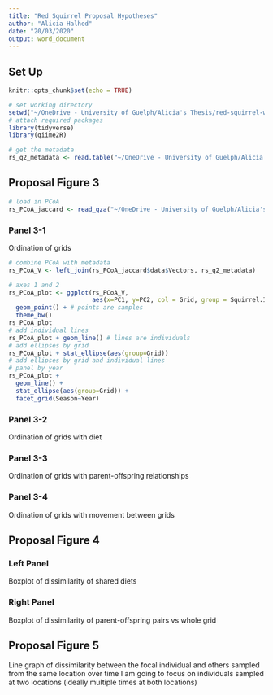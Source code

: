 ```yaml
---
title: "Red Squirrel Proposal Hypotheses"
author: "Alicia Halhed"
date: "20/03/2020"
output: word_document
---
```


## Set Up
```r
knitr::opts_chunk$set(echo = TRUE)
```

```r
# set working directory
setwd("~/OneDrive - University of Guelph/Alicia's Thesis/red-squirrel-w2020/R-env")
# attach required packages
library(tidyverse)
library(qiime2R)
```

```r
# get the metadata
rs_q2_metadata <- read.table("~/OneDrive - University of Guelph/Alicia's Thesis/red-squirrel-w2020/RS_meta.tsv", sep="\t")
```

## Proposal Figure 3
```r
# load in PCoA
rs_PCoA_jaccard <- read_qza("~/OneDrive - University of Guelph/Alicia's Thesis/red-squirrel-w2020/core-metrics-phylogenetic/jaccard_pcoa_results.qza")
```

### Panel 3-1 
Ordination of grids
```r
# combine PCoA with metadata
rs_PCoA_V <- left_join(rs_PCoA_jaccard$data$Vectors, rs_q2_metadata)
```

```r
# axes 1 and 2
rs_PCoA_plot <- ggplot(rs_PCoA_V, 
                       aes(x=PC1, y=PC2, col = Grid, group = Squirrel.ID)) + 
  geom_point() + # points are samples
  theme_bw()
rs_PCoA_plot
# add individual lines
rs_PCoA_plot + geom_line() # lines are individuals
# add ellipses by grid
rs_PCoA_plot + stat_ellipse(aes(group=Grid))
# add ellipses by grid and individual lines
# panel by year
rs_PCoA_plot + 
  geom_line() + 
  stat_ellipse(aes(group=Grid)) +
  facet_grid(Season~Year)

```

### Panel 3-2 
Ordination of grids with diet

### Panel 3-3 
Ordination of grids with parent-offspring relationships

### Panel 3-4
Ordination of grids with movement between grids

## Proposal Figure 4

### Left Panel
Boxplot of dissimilarity of shared diets

### Right Panel
Boxplot of dissimilarity of parent-offspring pairs vs whole grid


## Proposal Figure 5
Line graph of dissimilarity between the focal individual and others sampled from the same location over time
I am going to focus on individuals sampled at two locations (ideally multiple times at both locations)